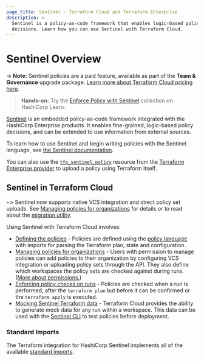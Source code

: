 ```yaml
---
page_title: Sentinel - Terraform Cloud and Terraform Enterprise
description: >-
  Sentinel is a policy-as-code framework that enables logic-based policy
  decisions. Learn how you can use Sentinel with Terraform Cloud.
---
```


# Sentinel Overview

-> **Note:** Sentinel policies are a paid feature, available as part of the **Team & Governance** upgrade package. [Learn more about Terraform Cloud pricing here](https://www.hashicorp.com/products/terraform/pricing).

> **Hands-on:** Try the [Enforce Policy with Sentinel](https://learn.hashicorp.com/collections/terraform/policy?utm_source=WEBSITE&utm_medium=WEB_IO&utm_offer=ARTICLE_PAGE&utm_content=DOCS) collection on HashiCorp Learn.

[Sentinel](https://www.hashicorp.com/sentinel) is an embedded policy-as-code
framework integrated with the HashiCorp Enterprise products. It enables
fine-grained, logic-based policy decisions, and can be extended to use
information from external sources.

To learn how to use Sentinel and begin writing policies with the Sentinel
language, see [the Sentinel
documentation](https://docs.hashicorp.com/sentinel/writing).

You can also use the
[`tfe_sentinel_policy`](https://registry.terraform.io/providers/hashicorp/tfe/latest/docs/resources/sentinel_policy) resource
from the [Terraform Enterprise provider](https://registry.terraform.io/providers/hashicorp/tfe/latest/docs) to upload a
policy using Terraform itself.

## Sentinel in Terraform Cloud

~> Sentinel now supports native VCS integration and direct policy set uploads.
See [Managing policies for organizations](/cloud-docs/sentinel/manage-policies) for details
or to read about the [migration utility](/cloud-docs/sentinel/manage-policies#migration-utility).

Using Sentinel with Terraform Cloud involves:

- [Defining the policies](/cloud-docs/sentinel/import) - Policies are defined using the
  [policy language](https://docs.hashicorp.com/sentinel/concepts/language) with
  imports for parsing the Terraform plan, state and configuration.
- [Managing policies for organizations](/cloud-docs/sentinel/manage-policies) -
  Users with permission to manage policies can add policies to their organization by configuring VCS
  integration or uploading policy sets through the API. They also define which
  workspaces the policy sets are checked against during runs.
  ([More about permissions.](/cloud-docs/users-teams-organizations/permissions))
- [Enforcing policy checks on runs](/cloud-docs/sentinel/enforce) - Policies are checked when
  a run is performed, after the `terraform plan` but before it can be confirmed
  or the `terraform apply` is executed.
- [Mocking Sentinel Terraform data](/cloud-docs/sentinel/mock) - Terraform Cloud provides the
  ability to generate mock data for any run within a workspace. This data can be
  used with the [Sentinel CLI](https://docs.hashicorp.com/sentinel/commands) to
  test policies before deployment.

[permissions-citation]: #intentionally-unused---keep-for-maintainers

### Standard Imports

The Terraform integration for HashiCorp Sentinel implements all of the
available [standard imports](https://docs.hashicorp.com/sentinel/imports).
